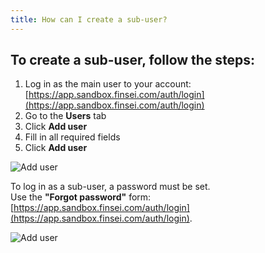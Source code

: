 ```yaml
---
title: How can I create a sub-user?
---
```


## To create a sub-user, follow the steps:

1. Log in as the main user to your account: [https://app.sandbox.finsei.com/auth/login](https://app.sandbox.finsei.com/auth/login)  
2. Go to the **Users** tab  
3. Click **Add user**  
4. Fill in all required fields  
5. Click **Add user**

![Add user](../images/add-user/add-user1.png)

To log in as a sub-user, a password must be set.  
Use the **"Forgot password"** form: [https://app.sandbox.finsei.com/auth/login](https://app.sandbox.finsei.com/auth/login).

![Add user](../images/add-user/add-user2.png)